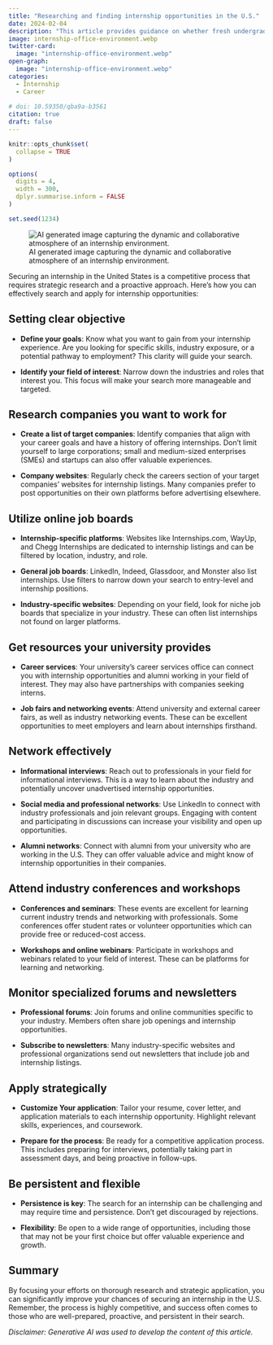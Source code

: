 ```yaml
---
title: "Researching and finding internship opportunities in the U.S."
date: 2024-02-04
description: "This article provides guidance on whether fresh undergraduates seeking internships in the United States should focus their search on local companies or consider opportunities across the entire countr"
image: internship-office-environment.webp
twitter-card:
  image: "internship-office-environment.webp"
open-graph:
  image: "internship-office-environment.webp"
categories:
  - Internship
  - Career
  
# doi: 10.59350/qba9a-b3561
citation: true
draft: false
---
```


```r
knitr::opts_chunk$set(
  collapse = TRUE
)

options(
  digits = 4,
  width = 300,
  dplyr.summarise.inform = FALSE
)

set.seed(1234)
```


![AI generated image capturing the dynamic and collaborative atmosphere of an internship environment.](internship-office-environment.webp)


Securing an internship in the United States is a competitive process that requires strategic research and a proactive approach. Here’s how you can effectively search and apply for internship opportunities:

## Setting clear objective

- **Define your goals**: Know what you want to gain from your internship experience. Are you looking for specific skills, industry exposure, or a potential pathway to employment? This clarity will guide your search.

- **Identify your field of interest**: Narrow down the industries and roles that interest you. This focus will make your search more manageable and targeted.

## Research companies you want to work for

- **Create a list of target companies**: Identify companies that align with your career goals and have a history of offering internships. Don’t limit yourself to large corporations; small and medium-sized enterprises (SMEs) and startups can also offer valuable experiences.

- **Company websites**: Regularly check the careers section of your target companies' websites for internship listings. Many companies prefer to post opportunities on their own platforms before advertising elsewhere.

## Utilize online job boards

- **Internship-specific platforms**: Websites like Internships.com, WayUp, and Chegg Internships are dedicated to internship listings and can be filtered by location, industry, and role.

- **General job boards**: LinkedIn, Indeed, Glassdoor, and Monster also list internships. Use filters to narrow down your search to entry-level and internship positions.

- **Industry-specific websites**: Depending on your field, look for niche job boards that specialize in your industry. These can often list internships not found on larger platforms.

## Get resources your university provides

- **Career services**: Your university’s career services office can connect you with internship opportunities and alumni working in your field of interest. They may also have partnerships with companies seeking interns.

- **Job fairs and networking events**: Attend university and external career fairs, as well as industry networking events. These can be excellent opportunities to meet employers and learn about internships firsthand.

## Network effectively

- **Informational interviews**: Reach out to professionals in your field for informational interviews. This is a way to learn about the industry and potentially uncover unadvertised internship opportunities.

- **Social media and professional networks**: Use LinkedIn to connect with industry professionals and join relevant groups. Engaging with content and participating in discussions can increase your visibility and open up opportunities.

- **Alumni networks**: Connect with alumni from your university who are working in the U.S. They can offer valuable advice and might know of internship opportunities in their companies.

## Attend industry conferences and workshops

- **Conferences and seminars**: These events are excellent for learning current industry trends and networking with professionals. Some conferences offer student rates or volunteer opportunities which can provide free or reduced-cost access.

- **Workshops and online webinars**: Participate in workshops and webinars related to your field of interest. These can be platforms for learning and networking.

## Monitor specialized forums and newsletters

- **Professional forums**: Join forums and online communities specific to your industry. Members often share job openings and internship opportunities.

- **Subscribe to newsletters**: Many industry-specific websites and professional organizations send out newsletters that include job and internship listings.

## Apply strategically

- **Customize Your application**: Tailor your resume, cover letter, and application materials to each internship opportunity. Highlight relevant skills, experiences, and coursework.

- **Prepare for the process**: Be ready for a competitive application process. This includes preparing for interviews, potentially taking part in assessment days, and being proactive in follow-ups.


## Be persistent and flexible

- **Persistence is key**: The search for an internship can be challenging and may require time and persistence. Don’t get discouraged by rejections.

- **Flexibility**: Be open to a wide range of opportunities, including those that may not be your first choice but offer valuable experience and growth.


## Summary

By focusing your efforts on thorough research and strategic application, you can significantly improve your chances of securing an internship in the U.S. Remember, the process is highly competitive, and success often comes to those who are well-prepared, proactive, and persistent in their search.

_Disclaimer: Generative AI was used to develop the content of this article._
